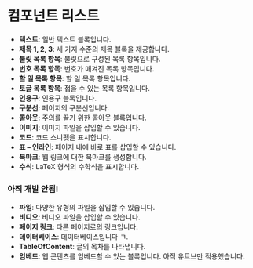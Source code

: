 
<Meta of={ExampleStories} />

# 컴포넌트 리스트
- **텍스트**: 일반 텍스트 블록입니다.
- **제목 1, 2, 3**: 세 가지 수준의 제목 블록을 제공합니다.
- **불릿 목록 항목**: 불릿으로 구성된 목록 항목입니다.
- **번호 목록 항목**: 번호가 매겨진 목록 항목입니다.
- **할 일 목록 항목**: 할 일 목록 항목입니다.
- **토글 목록 항목**: 접을 수 있는 목록 항목입니다.
- **인용구**: 인용구 블록입니다.
- **구분선**: 페이지의 구분선입니다.
- **콜아웃**: 주의를 끌기 위한 콜아웃 블록입니다.
- **이미지**: 이미지 파일을 삽입할 수 있습니다.
- **코드**: 코드 스니펫을 표시합니다.
- **표 – 인라인**: 페이지 내에 바로 표를 삽입할 수 있습니다.
- **북마크**: 웹 링크에 대한 북마크를 생성합니다.
- **수식**: LaTeX 형식의 수학식을 표시합니다.

### 아직 개발 안됨!
- **파일**: 다양한 유형의 파일을 삽입할 수 있습니다.
- **비디오**: 비디오 파일을 삽입할 수 있습니다.
- **페이지 링크**: 다른 페이지로의 링크입니다.
- **데이터베이스**: 데이터베이스입니다 ㅋ.
- **TableOfContent**: 글의 목차를 나타냅니다.
- **임베드**: 웹 콘텐츠를 임베드할 수 있는 블록입니다. 아직 유트브만 적용했습니다.